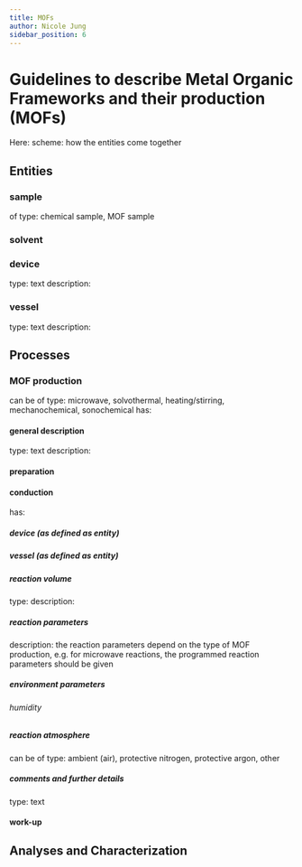```yaml
---
title: MOFs
author: Nicole Jung
sidebar_position: 6
---
```


# Guidelines to describe Metal Organic Frameworks and their production (MOFs)

Here: scheme: how the entities come together


## Entities

### sample
of type: chemical sample, MOF sample

### solvent

### device
type: text
description: 

### vessel
type: text
description: 

## Processes
### MOF production
can be of type: microwave, solvothermal, heating/stirring, mechanochemical, sonochemical 
has: 
#### general description 
type: text
description: 

#### preparation


#### conduction
has: 
##### device (as defined as entity)
##### vessel (as defined as entity)
##### reaction volume
type: 
description: 
##### reaction parameters
description: the reaction parameters depend on the type of MOF production, e.g. for microwave reactions, the programmed reaction parameters should be given
##### environment parameters
###### humidity
##### reaction atmosphere
can be of type: ambient (air), protective nitrogen, protective argon, other

##### comments and further details
type: text

#### work-up



## Analyses and Characterization
